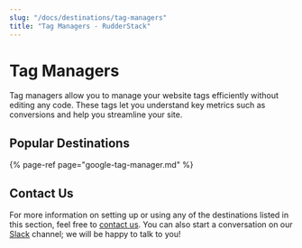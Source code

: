 ```yaml
---
slug: "/docs/destinations/tag-managers"
title: "Tag Managers - RudderStack"
---
```


# Tag Managers

Tag managers allow you to manage your website tags efficiently without editing any code. These tags let you understand key metrics such as conversions and help you streamline your site.

## Popular Destinations

{% page-ref page="google-tag-manager.md" %}

## Contact Us

For more information on setting up or using any of the destinations listed in this section, feel free to [contact us](mailto:%20docs@rudderstack.com). You can also start a conversation on our [Slack](https://resources.rudderstack.com/join-rudderstack-slack) channel; we will be happy to talk to you!
